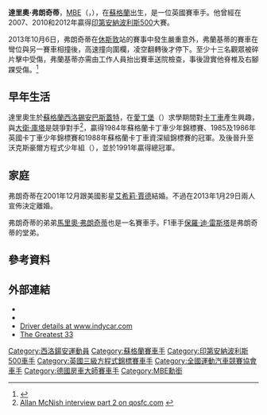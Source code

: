 {{Infobox racing driver
| name        = 達里奧·弗朗奇蒂<br />Dario Franchitti
| image       = Dario Franchitti - 2015 Indianapolis 500 - Sarah Stierch 2.jpg
| caption     = 攝於{{link-en|2015年印第安納波利500|2015 Indianapolis 500}}
| nationality = {{GBR}}
| birth_name  = George Dario Marino Franchitti
| birth_date  = {{birth date and age|df=yes|1973|5|19}}
| birth_place = [[英國|英國]][[蘇格蘭|蘇格蘭]][[西洛錫安|西洛錫安]][[巴斯蓋特|巴斯蓋特]]
| titles      = 2007、2009、2010、2011年[[印第賽車系列賽|印第賽車系列賽]]總冠軍<br>2007年、2010年、2012年[[印第安納波利斯500|印第安納波利斯500]]賽站冠軍
| awards      = 1992年{{link-en|麥拿倫汽車運動BRDC獎|McLaren Autosport BRDC Award|麥拿倫汽車運動獎}}<br>2001年{{link-en|格雷格·摩爾 (車手)|Greg Moore (racecar driver)|格雷格·摩爾獎}}<br>2009年{{link-en|英國賽車手俱樂部|British Racing Drivers' Club|BRDC金星}}
| module1     =
}}
'''達里奧·弗朗奇蒂'''，[[英帝國員佐勳章|MBE]]（{{lang-en|George Dario Marino Franchitti}}，{{bd|1973年|5月19日|||Franchitti, Dario}}），在[[蘇格蘭|蘇格蘭]]出生，是一位英國賽車手。他曾經在2007、2010和2012年贏得[[印第安納波利斯500|印第安納波利斯500]]大賽。

2013年10月6日，弗朗奇蒂在[[休斯敦|休斯敦]]站的賽事中發生嚴重意外，弗蘭基蒂的賽車在彎位與另一賽車相撞後，高速撞向圍欄，凌空翻轉後才停下。至少十三名觀眾被碎片擊中受傷，弗蘭基蒂亦需由工作人員抬出賽車送院檢查，事後證實他脊椎及右腳踝受傷。<ref>{{cite web|url=http://orientaldaily.on.cc/cnt/china_world/20131008/00180_032.html|date=2013年10月8日|title=美賽車炒欄|publisher=''[[東方日報_(香港)|東方日報 (香港)]]''|access-date=2013年10月8日|archive-date=2016年3月5日|archive-url=https://web.archive.org/web/20160305135026/http://orientaldaily.on.cc/cnt/china_world/20131008/00180_032.html|dead-url=no}}</ref>

== 早年生活 ==
達里奧生於[[蘇格蘭|蘇格蘭]][[西洛錫安|西洛錫安]][[巴斯蓋特|巴斯蓋特]]，在[[愛丁堡|愛丁堡]]{{link-en|斯圖爾特梅爾維爾學院|Stewart's Melville College}}（{{lang|en|Stewart's Melville College}}）求學期間對[[卡丁車|卡丁車]]產生興趣，與[[大衛·庫塔_(賽車手)|大衛·庫塔]]是競爭對手<ref>[http://qosfc.com/HeadlineNews/ViewFullStory/tabid/151/selectmoduleid/498/ArticleID/842/reftab/36/Default.aspx Allan McNish interview part 2 on qosfc.com] {{webarchive|url=https://web.archive.org/web/20100323214419/http://qosfc.com/HeadlineNews/ViewFullStory/tabid/151/selectmoduleid/498/ArticleID/842/reftab/36/Default.aspx |date=2010-03-23 }}</ref>，贏得1984年蘇格蘭卡丁車少年錦標賽、1985及1986年英國卡丁車少年錦標賽和1988年蘇格蘭卡丁車資深組錦標賽的冠軍。及後晉升至沃克斯豪爾方程式少年組（{{lang|en|Formula Vauxhall Junior}}），並於1991年贏得總冠軍。

== 家庭 ==
弗朗奇蒂在2001年12月跟美國影星[[艾希莉·賈德|艾希莉·賈德]]結婚。不過在2013年1月29日兩人宣佈決定離婚。

弗朗奇蒂的弟弟[[馬里奧·弗朗奇蒂|馬里奧·弗朗奇蒂]]也是一名賽車手。F1車手[[保羅·迪·雷斯塔|保羅·迪·雷斯塔]]是弗朗奇蒂的堂弟。

== 參考資料 ==
{{reflist}}

== 外部連結 ==
{{commons|Dario Franchitti}}
* {{Official website|1=http://www.franchitti.com/}}
* {{Racing-Reference driver|Dario_Franchitti}}
* [https://web.archive.org/web/20110208010314/http://www.indycar.com/drivers/show/55-izod-indycar-series/3636-dario-franchitti/ Driver details at www.indycar.com]
* [https://web.archive.org/web/20110724044601/http://www.thegreatest33.com/default.aspx#selecteddrivers?s=dario_franchitti The Greatest 33]

{{Navboxes
|title=達里奧·弗朗奇蒂所獲獎項
| list1 =
<span>
<span>
{{S-start}}
{{s-sports}}
{{Succession box
| before = {{link-en|小山姆·霍尼斯|Sam Hornish, Jr.}}<br>斯科特·狄克遜
| title  = {{link-en|印第車系列賽|IndyCar Series}}
| years  = 2007年<br>2009年 - 2011年
| after  = [[斯科特·狄克遜|斯科特·狄克遜]]<br>{{link-en|瑞安·亨特-雷伊|Ryan Hunter-Reay}}
}}
{{s-ach|ach}}
{{Succession box
| before = {{link-en|小山姆·霍尼斯|Sam Hornish, Jr.}}<br>{{link-en|海立爾·卡斯特羅|Hélio Castroneves}}<br>丹·威爾頓
| title  = [[印第安納波利斯500|印第安納波利斯500]]
| years  = 2007年<br>2010年<br>2012年
| after  = [[斯科特·狄克遜|斯科特·狄克遜]]<br>[[丹·威爾頓|丹·威爾頓]]<br>{{link-en|托尼·卡納安|Tony Kanaan}}
}}
{{s-ach|aw}}
{{Succession box| before = {{link-en|奧利弗·加文|Oliver Gavin}} | title = {{link-en|麥拿倫汽車運動BRDC獎|McLaren Autosport BRDC Award|麥拿倫汽車運動獎}} | after = [[拉爾夫·費爾曼_(賽車手)|拉爾夫·費爾曼]] | years =1992}}
{{Succession box| before = {{link-en|奧利弗·加文|Oliver Gavin}} | title = 《Autosport》<br>英國盃年度車手 | after = {{link-en|詹姆斯·馬修斯 (賽車手)|James Matthews (racing driver)|詹姆斯·馬修斯}} | years =1993}}
{{Succession box| before= [[馬克·布倫德爾|馬克·布倫德爾]] <br>[[詹臣·畢頓|詹臣·畢頓]]|title=《Autosport》<br />英國年度職業車手|after=[[艾迪·厄文|艾迪·厄文]]<br>[[詹臣·畢頓|詹臣·畢頓]]|years=1998年<br>2010年}}
{{S-end}}
}}

{{Authority control}}
{{DEFAULTSORT:Franchitti, Dario}}
[[Category:西洛鍚安運動員|Category:西洛鍚安運動員]]
[[Category:蘇格蘭賽車手|Category:蘇格蘭賽車手]]
[[Category:印第安納波利斯500車手|Category:印第安納波利斯500車手]]
[[Category:英國三級方程式錦標賽車手|Category:英國三級方程式錦標賽車手]]
[[Category:全國運動汽車競賽協會車手|Category:全國運動汽車競賽協會車手]]
[[Category:德國房車大師賽車手|Category:德國房車大師賽車手]]
[[Category:MBE勳銜|Category:MBE勳銜]]